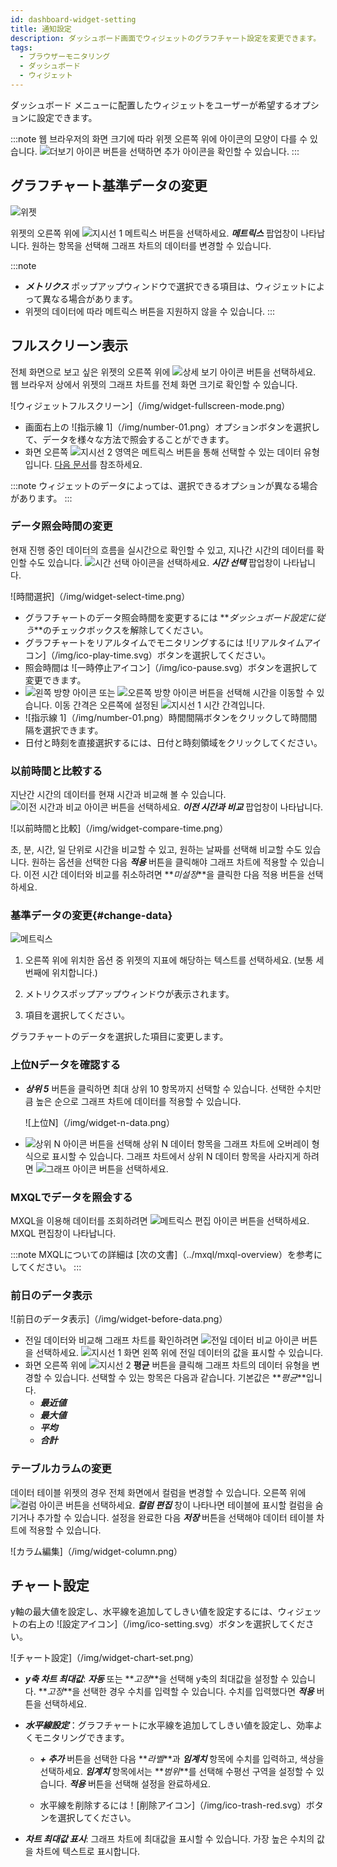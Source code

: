 ```yaml
---
id: dashboard-widget-setting
title: 通知設定
description: ダッシュボード画面でウィジェットのグラフチャート設定を変更できます。
tags:
  - ブラウザーモニタリング
  - ダッシュボード
  - ウィジェット
---
```


ダッシュボード メニューに配置したウィジェットをユーザーが希望するオプションに設定できます。

:::note
웹 브라우저의 화면 크기에 따라 위젯 오른쪽 위에 아이콘의 모양이 다를 수 있습니다. ![더보기 아이콘](/img/ico-more.svg) 버튼을 선택하면 추가 아이콘을 확인할 수 있습니다.
:::

## グラフチャート基準データの変更

![위젯](/img/widget-sample.png)

위젯의 오른쪽 위에 ![지시선 1](/img/number-01.png) 메트릭스 버튼을 선택하세요. **_메트릭스_** 팝업창이 나타납니다. 원하는 항목을 선택해 그래프 차트의 데이터를 변경할 수 있습니다.

:::note

-   **_メトリクス_** ポップアップウィンドウで選択できる項目は、ウィジェットによって異なる場合があります。
-   위젯의 데이터에 따라 메트릭스 버튼을 지원하지 않을 수 있습니다.
    :::

## フルスクリーン表示

전체 화면으로 보고 싶은 위젯의 오른쪽 위에 ![상세 보기 아이콘](/img/ico-detail-mode.svg) 버튼을 선택하세요. 웹 브라우저 상에서 위젯의 그래프 차트를 전체 화면 크기로 확인할 수 있습니다.

![ウィジェットフルスクリーン]（/img/widget-fullscreen-mode.png）

-   画面右上の ![指示線 1]（/img/number-01.png）オプションボタンを選択して、データを様々な方法で照会することができます。
-   화면 오른쪽 ![지시선 2](/img/number-02.png) 영역은 메트릭스 버튼을 통해 선택할 수 있는 데이터 유형입니다. [다음 문서](#change-data)를 참조하세요.

:::note
ウィジェットのデータによっては、選択できるオプションが異なる場合があります。
:::

### データ照会時間の変更

현재 진행 중인 데이터의 흐름을 실시간으로 확인할 수 있고, 지나간 시간의 데이터를 확인할 수도 있습니다. ![시간 선택 아이콘](/img/ico-time-set.svg)을 선택하세요. **_시간 선택_** 팝업창이 나타납니다.

![時間選択]（/img/widget-select-time.png）

-   グラフチャートのデータ照会時間を変更するには **_ダッシュボード設定に従う_**のチェックボックスを解除してください。
-   グラフチャートをリアルタイムでモニタリングするには ![リアルタイムアイコン]（/img/ico-play-time.svg）ボタンを選択してください。
-   照会時間は ![一時停止アイコン]（/img/ico-pause.svg）ボタンを選択して変更できます。
-   ![왼쪽 방향 아이콘](/img/left-arrow.svg) 또는 ![오른쪽 방향 아이콘](/img/right-arrow.svg) 버튼을 선택해 시간을 이동할 수 있습니다. 이동 간격은 오른쪽에 설정된 ![지시선 1](/img/number-01.png) 시간 간격입니다.
-   ![指示線 1]（/img/number-01.png）時間間隔ボタンをクリックして時間間隔を選択できます。
-   日付と時刻を直接選択するには、日付と時刻領域をクリックしてください。

### 以前時間と比較する

지난간 시간의 데이터를 현재 시간과 비교해 볼 수 있습니다. ![이전 시간과 비교 아이콘](/img/ico-timing.svg) 버튼을 선택하세요. **_이전 시간과 비교_** 팝업창이 나타납니다.

![以前時間と比較]（/img/widget-compare-time.png）

초, 분, 시간, 일 단위로 시간을 비교할 수 있고, 원하는 날짜를 선택해 비교할 수도 있습니다. 원하는 옵션을 선택한 다음 **_적용_** 버튼을 클릭해야 그래프 차트에 적용할 수 있습니다. 이전 시간 데이터와 비교를 취소하려면 **_미설정_**을 클릭한 다음 적용 버튼을 선택하세요.

### 基準データの変更{#change-data}

![메트릭스](/img/widget-metric.png)

1.  오른쪽 위에 위치한 옵션 중 위젯의 지표에 해당하는 텍스트를 선택하세요. (보통 세번째에 위치합니다.)

2.  メトリクスポップアップウィンドウが表示されます。

3.  項目を選択してください。

グラフチャートのデータを選択した項目に変更します。

### 上位Nデータを確認する

-   **_상위 5_** 버튼을 클릭하면 최대 상위 10 항목까지 선택할 수 있습니다. 선택한 수치만큼 높은 순으로 그래프 차트에 데이터를 적용할 수 있습니다.

    ![上位N]（/img/widget-n-data.png）

-   ![상위 N 아이콘](/img/ico-topn-graph.svg) 버튼을 선택해 상위 N 데이터 항목을 그래프 차트에 오버레이 형식으로 표시할 수 있습니다. 그래프 차트에서 상위 N 데이터 항목을 사라지게 하려면 ![그래프 아이콘](/img/ico-normal-graph.svg) 버튼을 선택하세요.

### MXQLでデータを照会する

MXQL을 이용해 데이터를 조회하려면 ![메트릭스 편집 아이콘](/img/ico-edit-metric.svg) 버튼을 선택하세요. MXQL 편집창이 나타납니다.

:::note
MXQLについての詳細は [次の文書]（../mxql/mxql-overview）を参考にしてください。
:::

### 前日のデータ表示

![前日のデータ表示]（/img/widget-before-data.png）

-   전일 데이터와 비교해 그래프 차트를 확인하려면 ![전일 데이터 비교 아이콘](/img/ico-before-data.svg) 버튼을 선택하세요. ![지시선 1](/img/number-01.png) 화면 왼쪽 위에 전일 데이터의 값을 표시할 수 있습니다.
-   화면 오른쪽 위에 ![지시선 2](/img/number-02.png) **평균** 버튼을 클릭해 그래프 차트의 데이터 유형을 변경할 수 있습니다. 선택할 수 있는 항목은 다음과 같습니다. 기본값은 **_평균_**입니다.
    -   **_最近値_**
    -   **_最大値_**
    -   **_平均_**
    -   **_合計_**

### テーブルカラムの変更

데이터 테이블 위젯의 경우 전체 화면에서 컬럼을 변경할 수 있습니다. 오른쪽 위에 ![컬럼 아이콘](/img/ico-column.svg) 버튼을 선택하세요. **_컬럼 편집_** 창이 나타나면 테이블에 표시할 컬럼을 숨기거나 추가할 수 있습니다. 설정을 완료한 다음 **_저장_** 버튼을 선택해야 데이터 테이블 차트에 적용할 수 있습니다.

![カラム編集]（/img/widget-column.png）

## チャート設定

y軸の最大値を設定し、水平線を追加してしきい値を設定するには、ウィジェットの右上の ![設定アイコン]（/img/ico-setting.svg）ボタンを選択してください。

![チャート設定]（/img/widget-chart-set.png）

-   **_y축 차트 최대값_**: **_자동_** 또는 **_고정_**을 선택해 y축의 최대값을 설정할 수 있습니다. **_고정_**을 선택한 경우 수치를 입력할 수 있습니다. 수치를 입력했다면 **_적용_** 버튼을 선택하세요.

-   **_水平線設定_**：グラフチャートに水平線を追加してしきい値を設定し、効率よくモニタリングできます。

    -   **_+ 추가_** 버튼을 선택한 다음 **_라벨_**과 **_임계치_** 항목에 수치를 입력하고, 색상을 선택하세요. **_임계치_** 항목에서는 **_범위_**를 선택해 수평선 구역을 설정할 수 있습니다. **_적용_** 버튼을 선택해 설정을 완료하세요.

    -   水平線を削除するには！[削除アイコン]（/img/ico-trash-red.svg）ボタンを選択してください。

-   **_차트 최대값 표시_**: 그래프 차트에 최대값을 표시할 수 있습니다. 가장 높은 수치의 값을 차트에 텍스트로 표시합니다.
